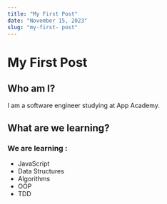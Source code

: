```yaml
---
title: "My First Post"
date: "November 15, 2023"
slug: "my-first- post"
---
```

# My First Post

## Who am I?

I am a software engineer studying at App Academy. 

## What are we learning?

### We are learning :

* JavaScript
* Data Structures
* Algorithms
* OOP
* TDD
